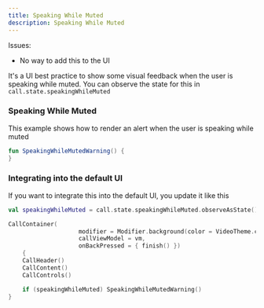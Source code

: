 ```yaml
---
title: Speaking While Muted
description: Speaking While Muted
---
```


Issues:
* No way to add this to the UI

It's a UI best practice to show some visual feedback when the user is speaking while muted.
You can observe the state for this in `call.state.speakingWhileMuted`

### Speaking While Muted

This example shows how to render an alert when the user is speaking while muted

```kotlin
fun SpeakingWhileMutedWarning() {
}
```

### Integrating into the default UI

If you want to integrate this into the default UI, you update it like this

```kotlin
val speakingWhileMuted = call.state.speakingWhileMuted.observeAsState()

CallContainer(
                    modifier = Modifier.background(color = VideoTheme.colors.appBackground),
                    callViewModel = vm,
                    onBackPressed = { finish() })
    {
    CallHeader()
    CallContent()
    CallControls()

    if (speakingWhileMuted) SpeakingWhileMutedWarning()
}
```

